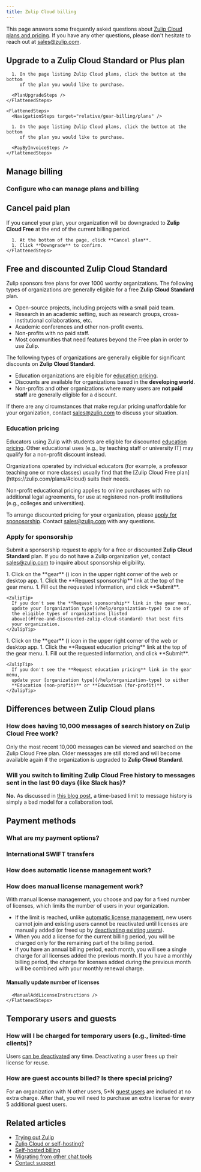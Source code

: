 ```yaml
---
title: Zulip Cloud billing
---
```






This page answers some frequently asked questions about [Zulip Cloud plans and
pricing](https://zulip.com/plans/). If you have any other questions, please
don't hesitate to reach out at [sales@zulip.com](mailto:sales@zulip.com).

## Upgrade to a Zulip Cloud Standard or Plus plan

<Tabs>
  <TabItem label="Pay by credit card">
    <FlattenedSteps>
      <NavigationSteps target="relative/gear-billing/plans" />

      1. On the page listing Zulip Cloud plans, click the button at the bottom
         of the plan you would like to purchase.

      <PlanUpgradeSteps />
    </FlattenedSteps>
  </TabItem>

  <TabItem label="Pay by invoice">
    <PayByInvoiceWarning />

    <FlattenedSteps>
      <NavigationSteps target="relative/gear-billing/plans" />

      1. On the page listing Zulip Cloud plans, click the button at the bottom
         of the plan you would like to purchase.

      <PayByInvoiceSteps />
    </FlattenedSteps>
  </TabItem>
</Tabs>

## Manage billing

<ManageBillingIntro />

<Tabs>
  <TabItem label="Desktop/Web">
    <FlattenedSteps>
      <NavigationSteps target="relative/gear-billing/billing" />
    </FlattenedSteps>
  </TabItem>
</Tabs>

### Configure who can manage plans and billing

<ConfigureWhoCanManagePlans />

## Cancel paid plan

If you cancel your plan, your organization will be downgraded to **Zulip Cloud
Free** at the end of the current billing period.

<Tabs>
  <TabItem label="Desktop/Web">
    <FlattenedSteps>
      <NavigationSteps target="relative/gear-billing/billing" />

      1. At the bottom of the page, click **Cancel plan**.
      1. Click **Downgrade** to confirm.
    </FlattenedSteps>
  </TabItem>
</Tabs>

## Free and discounted Zulip Cloud Standard

Zulip sponsors free plans for over 1000 worthy organizations. The following
types of organizations are generally eligible for a free **Zulip Cloud Standard** plan.

* Open-source projects, including projects with a small paid team.
* Research in an academic setting, such as research groups, cross-institutional
  collaborations, etc.
* Academic conferences and other non-profit events.
* Non-profits with no paid staff.
* Most communities that need features beyond the Free plan in order to use Zulip.

The following types of organizations are generally eligible for significant
discounts on **Zulip Cloud Standard**.

* Education organizations are eligible for [education
  pricing](https://zulip.com/for/education/#feature-pricing).
* Discounts are available for organizations based in the **developing world**.
* Non-profits and other organizations where many users are **not paid staff**
  are generally eligible for a discount.

If there are any circumstances that make regular pricing unaffordable for your
organization, contact [sales@zulip.com](mailto:sales@zulip.com) to discuss your
situation.

### Education pricing

Educators using Zulip with students are eligible for discounted [education
pricing](https://zulip.com/for/education/#feature-pricing). Other educational
uses (e.g., by teaching staff or university IT) may qualify for a non-profit
discount instead.

<ZulipTip>
  Organizations operated by individual educators (for example, a professor
  teaching one or more classes) usually find that the [Zulip Cloud Free
  plan](https://zulip.com/plans/#cloud) suits their needs.
</ZulipTip>

Non-profit educational pricing applies to online purchases with no additional
legal agreements, for use at registered non-profit institutions (e.g., colleges
and universities).

To arrange discounted pricing for your organization, please [apply for
sponosorship](#apply-for-sponsorship). Contact
[sales@zulip.com](mailto:sales@zulip.com) with any questions.

### Apply for sponsorship

Submit a sponsorship request to apply for a free or discounted **Zulip Cloud
Standard** plan. If you do not have a Zulip organization yet, contact
[sales@zulip.com](mailto:sales@zulip.com) to inquire about sponsorship
eligibility.

<Tabs>
  <TabItem label="Request sponsorship">
    <Steps>
      1. Click on the **gear** (<GearIcon />) icon in
         the upper right corner of the web or desktop app.
      1. Click the **Request sponsorship** link at the top of the gear menu.
      1. Fill out the requested information, and click **Submit**.
    </Steps>

    <ZulipTip>
      If you don't see the **Request sponsorship** link in the gear menu,
      update your [organization type](/help/organization-type) to one of
      the eligible types of organizations [listed
      above](#free-and-discounted-zulip-cloud-standard) that best fits
      your organization.
    </ZulipTip>
  </TabItem>

  <TabItem label="Request education pricing">
    <Steps>
      1. Click on the **gear** (<GearIcon />) icon in
         the upper right corner of the web or desktop app.
      1. Click the **Request education pricing** link at the top of the gear menu.
      1. Fill out the requested information, and click **Submit**.
    </Steps>

    <ZulipTip>
      If you don't see the **Request education pricing** link in the gear menu,
      update your [organization type](/help/organization-type) to either
      **Education (non-profit)** or **Education (for-profit)**.
    </ZulipTip>
  </TabItem>
</Tabs>

## Differences between Zulip Cloud plans

### How does having 10,000 messages of search history on Zulip Cloud Free work?

Only the most recent 10,000 messages can be viewed and searched on the Zulip
Cloud Free plan. Older messages are still stored and will become available
again if the organization is upgraded to **Zulip Cloud Standard**.

### Will you switch to limiting Zulip Cloud Free history to messages sent in the last 90 days (like Slack has)?

**No.** As discussed in [this blog
post](https://blog.zulip.com/2022/08/26/why-slacks-free-plan-change-is-causing-an-exodus/),
a time-based limit to message history is simply a bad model for a collaboration
tool.

## Payment methods

### What are my payment options?

<PaymentOptions />

### International SWIFT transfers

<InternationalWireTransfers />

### How does automatic license management work?

<AutomaticBilling />

### How does manual license management work?

With manual license management, you choose and pay for a fixed number of
licenses, which limits the number of users in your organization.

* If the limit is reached, unlike [automatic license
  management](#how-does-automatic-license-management-work), new users
  cannot join and existing users cannot be reactivated until licenses
  are manually added (or freed up by [deactivating existing
  users](/help/deactivate-or-reactivate-a-user)).
* When you add a license for the current billing period, you will be
  charged only for the remaining part of the billing period.
* If you have an annual billing period, each month, you will see a
  single charge for all licenses added the previous month. If you have
  a monthly billing period, the charge for licenses added during the
  previous month will be combined with your monthly renewal charge.

#### Manually update number of licenses

<Tabs>
  <TabItem label="Desktop/Web">
    <FlattenedSteps>
      <NavigationSteps target="relative/gear-billing/billing" />

      <ManualAddLicenseInstructions />
    </FlattenedSteps>
  </TabItem>
</Tabs>

## Temporary users and guests

### How will I be charged for temporary users (e.g., limited-time clients)?

Users [can be deactivated](/help/deactivate-or-reactivate-a-user) any time.
Deactivating a user frees up their license for reuse.

### How are guest accounts billed? Is there special pricing?

For an organization with N other users, 5\*N [guest users](/help/guest-users)
are included at no extra charge. After that, you will need to purchase an
extra license for every 5 additional guest users.

## Related articles

* [Trying out Zulip](/help/trying-out-zulip)
* [Zulip Cloud or self-hosting?](/help/zulip-cloud-or-self-hosting)
* [Self-hosted billing](/help/self-hosted-billing)
* [Migrating from other chat tools](/help/migrating-from-other-chat-tools)
* [Contact support](/help/contact-support)
